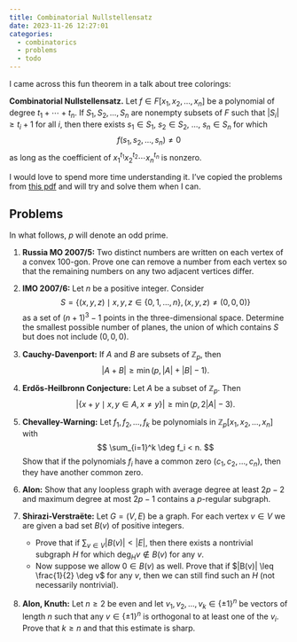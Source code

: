 ```yaml
---
title: Combinatorial Nullstellensatz
date: 2023-11-26 12:27:01
categories:
  - combinatorics
  - problems
  - todo
---
```



I came across this fun theorem in a talk about tree colorings:

**Combinatorial Nullstellensatz.** Let $f \in F[x_1, x_2, \ldots, x_n]$ be
a polynomial of degree $t_1 + \cdots + t_n$. If $S_1, S_2, \ldots, S_n$ are nonempty subsets
of $F$ such that $\left| S_i \right| \geq t_i + 1$ for all $i$, then there exists $s_1 \in S_1$, $s_2 \in S_2$, $\ldots$,
$s_n \in S_n$ for which
$$
f(s_1, s_2, \ldots, s_n) \neq 0
$$
as long as the coefficient of $x_1^{t_1} x_2^{t_2} \cdots x_n^{t_n}$ is nonzero.

I would love to spend more time understanding it. I've copied the problems from [this pdf](https://web.evanchen.cc/handouts/BMC_Combo_Null/BMC_Combo_Null.pdf) and will try and solve them when I can.

## Problems

In what follows, $p$ will denote an odd prime.

1. **Russia MO 2007/5:** Two distinct numbers are written on each vertex of a convex 100-gon. Prove one can remove a number from each vertex so that the remaining numbers on any two adjacent vertices differ.

2. **IMO 2007/6:** Let $n$ be a positive integer. Consider
   $$
   S = \{(x, y, z) \mid x, y, z \in \{0, 1, \ldots, n\}, (x, y, z) \neq (0, 0, 0)\}
   $$
   as a set of $(n + 1)^3 - 1$ points in the three-dimensional space. Determine the smallest possible number of planes, the union of which contains $S$ but does not include $(0, 0, 0)$.

3. **Cauchy-Davenport:** If $A$ and $B$ are subsets of $\mathbb{Z}_p$, then
   $$
   |A + B| \geq \min(p, |A| + |B| - 1).
   $$

4. **Erdős-Heilbronn Conjecture:** Let $A$ be a subset of $\mathbb{Z}_p$. Then
   $$
   |\{x + y \mid x, y \in A, x \neq y\}| \geq \min(p, 2|A| - 3).
   $$

5. **Chevalley-Warning:** Let $f_1, f_2, \ldots, f_k$ be polynomials in $\mathbb{Z}_p[x_1, x_2, \ldots, x_n]$ with
   $$
   \sum_{i=1}^k \deg f_i < n.
   $$
   Show that if the polynomials $f_i$ have a common zero $(c_1, c_2, \ldots, c_n)$, then they have another common zero.

6. **Alon:** Show that any loopless graph with average degree at least $2p - 2$ and maximum degree at most $2p - 1$ contains a $p$-regular subgraph.

7. **Shirazi-Verstraëte:** Let $G = (V, E)$ be a graph. For each vertex $v \in V$ we are given a bad set $B(v)$ of positive integers.
   - Prove that if $\sum_{v \in V} |B(v)| < |E|$, then there exists a nontrivial subgraph $H$ for which $\deg_H v \notin B(v)$ for any $v$.
   -  Now suppose we allow $0 \in B(v)$ as well. Prove that if $|B(v)| \leq \frac{1}{2} \deg v$ for any $v$, then we can still find such an $H$ (not necessarily nontrivial).

8.  **Alon, Knuth:** Let $n \geq 2$ be even and let $v_1, v_2, \ldots, v_k \in \{\pm 1\}^n$ be vectors of length $n$ such that any $v \in \{\pm 1\}^n$ is orthogonal to at least one of the $v_i$. Prove that $k \geq n$ and that this estimate is sharp.


